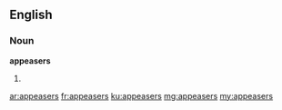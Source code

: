 ==English==

===Noun===
'''appeasers'''

# {{plural of|appeaser}}

[[ar:appeasers]]
[[fr:appeasers]]
[[ku:appeasers]]
[[mg:appeasers]]
[[my:appeasers]]